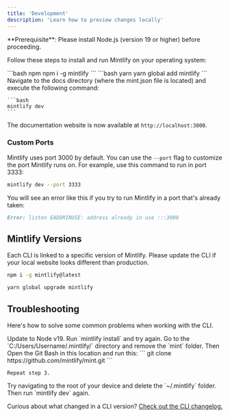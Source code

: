 ```yaml
---
title: 'Development'
description: 'Learn how to preview changes locally'
---
```


<Info>
  **Prerequisite**: Please install Node.js (version 19 or higher) before proceeding.
</Info>

Follow these steps to install and run Mintlify on your operating system:

<Steps>
  <Step title="Install Mintlify">
    <CodeGroup>
      ```bash npm
      npm i -g mintlify
      ```
      ```bash yarn
      yarn global add mintlify
      ```
    </CodeGroup><br/>
  </Step>

  <Step title="Run ">
    Navigate to the docs directory (where the mint.json file is located) and execute the following command:

    ```bash
    mintlify dev
    ```
  </Step>
</Steps>

The documentation website is now available at `http://localhost:3000`.

### Custom Ports

Mintlify uses port 3000 by default. You can use the `--port` flag to customize the port Mintlify runs on. For example, use this command to run in port 3333:

```bash
mintlify dev --port 3333
```

You will see an error like this if you try to run Mintlify in a port that's already taken:

```md
Error: listen EADDRINUSE: address already in use :::3000
```

## Mintlify Versions

Each CLI is linked to a specific version of Mintlify. Please update the CLI if your local website looks different than production.

<CodeGroup>

```bash npm
npm i -g mintlify@latest
```

```bash yarn
yarn global upgrade mintlify
```

</CodeGroup>

## Troubleshooting

Here's how to solve some common problems when working with the CLI.

<AccordionGroup>
  <Accordion title="Mintlify is not loading">
    Update to Node v19. Run `mintlify install` and try again.
  </Accordion>
  <Accordion title="No such file or directory on Windows">
    Go to the `C:/Users/Username/.mintlify/` directory and remove the `mint` folder. Then Open the Git Bash in this location and run this:
    ```
    git clone https://github.com/mintlify/mint.git
    ```

    Repeat step 3.
  </Accordion>
  <Accordion title="Getting an unknown error">
    Try navigating to the root of your device and delete the `~/.mintlify` folder.
    Then run `mintlify dev` again.
  </Accordion>
</AccordionGroup>

Curious about what changed in a CLI version? [Check out the CLI changelog.](https://www.npmjs.com/package/mintlify?activeTab=versions)
